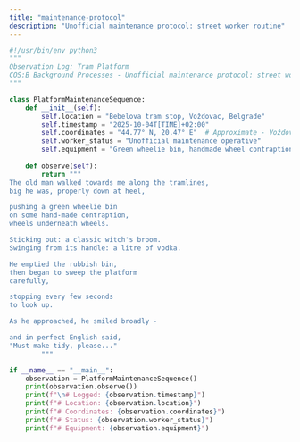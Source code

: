 ```yaml
---
title: "maintenance-protocol"
description: "Unofficial maintenance protocol: street worker routine"
---
```


```python maintenance-protocol-20251004
#!/usr/bin/env python3
"""
Observation Log: Tram Platform
COS:B Background Processes - Unofficial maintenance protocol: street worker routine
"""

class PlatformMaintenanceSequence:
    def __init__(self):
        self.location = "Bebelova tram stop, Voždovac, Belgrade"
        self.timestamp = "2025-10-04T[TIME]+02:00"
        self.coordinates = "44.77° N, 20.47° E"  # Approximate - Voždovac district
        self.worker_status = "Unofficial maintenance operative"
        self.equipment = "Green wheelie bin, handmade wheel contraption, witch's broom, vodka bottle"
    
    def observe(self):
        return """
The old man walked towards me along the tramlines,
big he was, properly down at heel,

pushing a green wheelie bin
on some hand-made contraption,
wheels underneath wheels.

Sticking out: a classic witch's broom.
Swinging from its handle: a litre of vodka.

He emptied the rubbish bin,
then began to sweep the platform
carefully,

stopping every few seconds
to look up.

As he approached, he smiled broadly - 

and in perfect English said,
"Must make tidy, please..."
        """

if __name__ == "__main__":
    observation = PlatformMaintenanceSequence()
    print(observation.observe())
    print(f"\n# Logged: {observation.timestamp}")
    print(f"# Location: {observation.location}")
    print(f"# Coordinates: {observation.coordinates}")
    print(f"# Status: {observation.worker_status}")
    print(f"# Equipment: {observation.equipment}")
```